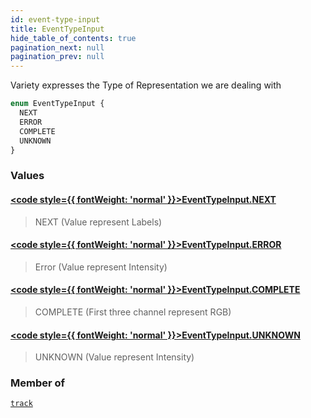 ```yaml
---
id: event-type-input
title: EventTypeInput
hide_table_of_contents: true
pagination_next: null
pagination_prev: null
---
```








Variety expresses the Type of Representation we are dealing with

```graphql
enum EventTypeInput {
  NEXT
  ERROR
  COMPLETE
  UNKNOWN
}
```


### Values

#### [<code style={{ fontWeight: 'normal' }}>EventTypeInput.<b>NEXT</b></code>](#) 
> NEXT (Value represent Labels)
> 

#### [<code style={{ fontWeight: 'normal' }}>EventTypeInput.<b>ERROR</b></code>](#) 
> Error (Value represent Intensity)
> 

#### [<code style={{ fontWeight: 'normal' }}>EventTypeInput.<b>COMPLETE</b></code>](#) 
> COMPLETE (First three channel represent RGB)
> 

#### [<code style={{ fontWeight: 'normal' }}>EventTypeInput.<b>UNKNOWN</b></code>](#) 
> UNKNOWN (Value represent Intensity)
> 



### Member of

[`track`](/docs/schemas/fluss/mutations/track)  <Badge class="secondary" text="mutation"/>



